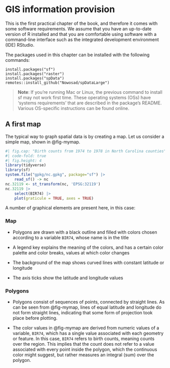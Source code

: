 # GIS information provision

This is the first practical chapter of the book, and therefore it comes with some software requirements. We assume that you have an up-to-date version of R installed and that you are comfortable using software with a command-line interface such as the integrated development environment (IDE) RStudio.

The packages used in this chapter can be installed with the following commands:

```text
install.packages("sf")
install.packages("raster")
install.packages("spData")
remotes::install_github("Nowosad/spDataLarge")
```

> **Note**: If you’re running Mac or Linux, the previous command to install sf may not work first time. These operating systems (OSs) have ‘systems requirements’ that are described in the package’s README. Various OS-specific instructions can be found online.

## A first map

The typical way to graph spatial data is by creating a map. Let us consider
a simple map, shown in @fig-mymap.

```r
#| fig.cap: "Birth counts from 1974 to 1978 in North Carolina counties"
#| code-fold: true
#| fig.height: 4
library(tidyverse)
library(sf)
system.file("gpkg/nc.gpkg", package="sf") |>
    read_sf() -> nc
nc.32119 <- st_transform(nc, 'EPSG:32119')
nc.32119 |>
    select(BIR74) |>
    plot(graticule = TRUE, axes = TRUE)
```

A number of graphical elements are present here, in this case:

### Map

- Polygons are drawn with a black outline and filled with colors chosen according to a variable `BIR74`, whose name is in the title

- A legend key explains the meaning of the colors, and has a certain color palette and color breaks, values at which color changes

- The background of the map shows curved lines with constant latitude or longitude

- The axis ticks show the latitude and longitude values 


### Polygons

- Polygons consist of sequences of points, connected by straight lines. As can be seen from @fig-mymap, lines of equal latitude and longitude do not form straight lines, indicating that some form of projection took place before plotting.

- The color values in @fig-mymap are derived from numeric values of a variable, `BIR74`, which has a single value associated with each geometry or feature. In this case, `BIR74` refers to birth counts, meaning counts over the region. This implies that the count does not refer to a value associated with every point inside the polygon, which the continuous color might suggest, but rather measures an integral (sum) over the polygon.